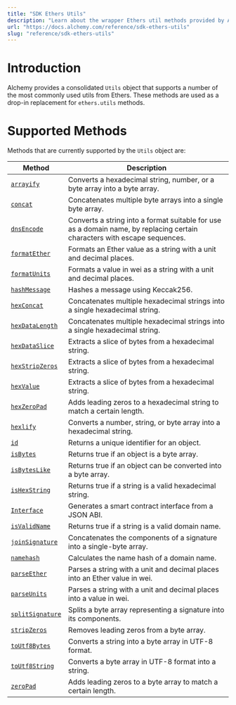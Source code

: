 ```yaml
---
title: "SDK Ethers Utils"
description: "Learn about the wrapper Ethers util methods provided by Alchemy SDK"
url: "https://docs.alchemy.com/reference/sdk-ethers-utils"
slug: "reference/sdk-ethers-utils"
---
```


# Introduction

Alchemy provides a consolidated `Utils` object that supports a number of the most commonly used utils from Ethers. These methods are used as a drop-in replacement for `ethers.utils` methods.

# Supported Methods

Methods that are currently supported by the `Utils` object are:

| Method                                        | Description                                                                                                               |
| --------------------------------------------- | ------------------------------------------------------------------------------------------------------------------------- |
| [`arrayify`](/reference/arrayify)             | Converts a hexadecimal string, number, or a byte array into a byte array.                                                 |
| [`concat`](/reference/concat)                 | Concatenates multiple byte arrays into a single byte array.                                                               |
| [`dnsEncode`](/reference/dnsencode)           | Converts a string into a format suitable for use as a domain name, by replacing certain characters with escape sequences. |
| [`formatEther`](/reference/formatether)       | Formats an Ether value as a string with a unit and decimal places.                                                        |
| [`formatUnits`](/reference/formatunits)       | Formats a value in wei as a string with a unit and decimal places.                                                        |
| [`hashMessage`](/reference/hashmessage)       | Hashes a message using Keccak256.                                                                                         |
| [`hexConcat`](/reference/hexconcat)           | Concatenates multiple hexadecimal strings into a single hexadecimal string.                                               |
| [`hexDataLength`](/reference/hexdatalength)   | Concatenates multiple hexadecimal strings into a single hexadecimal string.                                               |
| [`hexDataSlice`](/reference/hexdataslice)     | Extracts a slice of bytes from a hexadecimal string.                                                                      |
| [`hexStripZeros`](/reference/hexstripzeros)   | Extracts a slice of bytes from a hexadecimal string.                                                                      |
| [`hexValue`](/reference/hexvalue)             | Extracts a slice of bytes from a hexadecimal string.                                                                      |
| [`hexZeroPad`](/reference/hexzeropad)         | Adds leading zeros to a hexadecimal string to match a certain length.                                                     |
| [`hexlify`](/reference/hexlify)               | Converts a number, string, or byte array into a hexadecimal string.                                                       |
| [`id`](/reference/id)                         | Returns a unique identifier for an object.                                                                                |
| [`isBytes`](/reference/isbytes)               | Returns true if an object is a byte array.                                                                                |
| [`isBytesLike`](/reference/isbyteslike)       | Returns true if an object can be converted into a byte array.                                                             |
| [`isHexString`](/reference/ishexstring)       | Returns true if a string is a valid hexadecimal string.                                                                   |
| [`Interface`](/reference/interface)           | Generates a smart contract interface from a JSON ABI.                                                                     |
| [`isValidName`](/reference/isvalidname)       | Returns true if a string is a valid domain name.                                                                          |
| [`joinSignature`](/reference/joinsignature)   | Concatenates the components of a signature into a single-byte array.                                                      |
| [`namehash`](/reference/namehash)             | Calculates the name hash of a domain name.                                                                                |
| [`parseEther`](/reference/parseether)         | Parses a string with a unit and decimal places into an Ether value in wei.                                                |
| [`parseUnits`](/reference/parseunits)         | Parses a string with a unit and decimal places into a value in wei.                                                       |
| [`splitSignature`](/reference/splitsignature) | Splits a byte array representing a signature into its components.                                                         |
| [`stripZeros`](/reference/stripzeros)         | Removes leading zeros from a byte array.                                                                                  |
| [`toUtf8Bytes`](/reference/toutf8bytes)       | Converts a string into a byte array in UTF-8 format.                                                                      |
| [`toUtf8String`](/reference/toutf8string)     | Converts a byte array in UTF-8 format into a string.                                                                      |
| [`zeroPad`](/reference/zeropad)               | Adds leading zeros to a byte array to match a certain length.                                                             |
